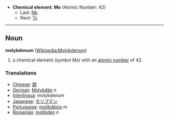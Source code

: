 *'''Chemical element''': '''Mo''' (Atomic Number: 42)
**Last: [[Niobium|Nb]]
**Next: [[Technetium|Tc]]
----
== Noun ==
'''molybdenum''' ([[en:Molybdenum|Wikipedia:Molybdenum]])

# a chemical element ''(symbol Mo)'' with an [[atomic number]] of 42.

===Translations===
*[[Chinese]]: [[鉬]]
*[[German]]: [[Molybdän]] ''n''
*[[Interlingua]]: molybdenum
*[[Japanese]]: [[モリブデン]]
*[[Portuguese]]: [[molibdênio]] ''m''
*[[Romanian]]: [[molibden]] ''n''